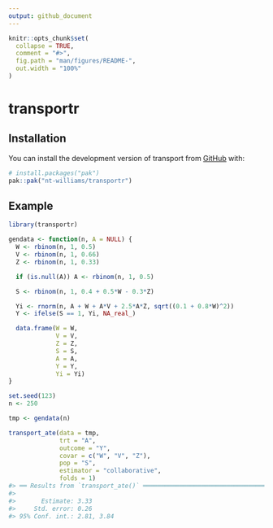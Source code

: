 ```yaml
---
output: github_document
---
```


<!-- README.md is generated from README.Rmd. Please edit that file -->

```r
knitr::opts_chunk$set(
  collapse = TRUE,
  comment = "#>",
  fig.path = "man/figures/README-",
  out.width = "100%"
)
```

# transportr

<!-- badges: start -->
<!-- badges: end -->

## Installation

You can install the development version of transport from [GitHub](https://github.com/) with:

``` r
# install.packages("pak")
pak::pak("nt-williams/transportr")
```

## Example

```r
library(transportr)

gendata <- function(n, A = NULL) {
  W <- rbinom(n, 1, 0.5)
  V <- rbinom(n, 1, 0.66)
  Z <- rbinom(n, 1, 0.33)

  if (is.null(A)) A <- rbinom(n, 1, 0.5)

  S <- rbinom(n, 1, 0.4 + 0.5*W - 0.3*Z)

  Yi <- rnorm(n, A + W + A*V + 2.5*A*Z, sqrt((0.1 + 0.8*W)^2))
  Y <- ifelse(S == 1, Yi, NA_real_)

  data.frame(W = W,
             V = V,
             Z = Z,
             S = S,
             A = A,
             Y = Y,
             Yi = Yi)
}

set.seed(123)
n <- 250

tmp <- gendata(n)

transport_ate(data = tmp,
              trt = "A",
              outcome = "Y",
              covar = c("W", "V", "Z"),
              pop = "S",
              estimator = "collaborative",
              folds = 1)
#> ══ Results from `transport_ate()` ═══════════════════════════════════════════════════════════════
#> 
#>       Estimate: 3.33
#>     Std. error: 0.26
#> 95% Conf. int.: 2.81, 3.84
```

